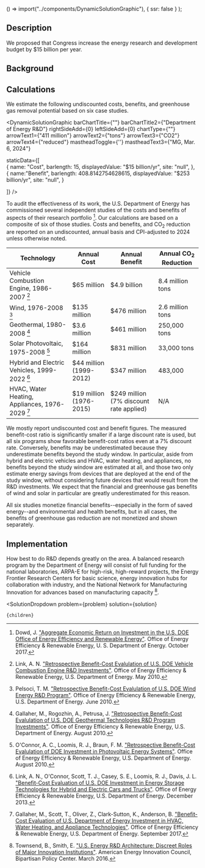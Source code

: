 
  () => import("../components/DynamicSolutionGraphic"),
  { ssr: false }
);


## Description

We proposed that Congress increase the energy research and development budget by $15 billion per year.

## Background

## Calculations

We estimate the following undiscounted costs, benefits, and greenhouse gas removal potential based on six case studies.

<DynamicSolutionGraphic
  barChartTitle={""}
  barChartTitle2={"Department of Energy R&D"}
  rightSideAdd={0}
  leftSideAdd={0}
  chartType={""}
  arrowText1={"411 million"}
  arrowText2={"tons"}
  arrowText3={"CO2"}
  arrowText4={"reduced"}
  mastheadToggle={''}
  mastheadText3={"MG, Mar. 6, 2024"}
  
  
  staticData={[   
    {
      name: "Cost",
      barlength: 15,
      displayedValue: "$15 billion/yr",
      site: "null",
    },   
	{
	  name:"Benefit",
      barlength: 408.8142754628615,
      displayedValue: "$253 billion/yr",
      site: "null",
	}
        
  ]}
/>

To audit the effectiveness of its work, the U.S. Department of Energy has commissioned several independent studies of the costs and benefits of aspects of their research portfolio [^"1"]. Our calculations are based on a composite of six of those studies. Costs and benefits, and CO<sub>2</sub> reduction are reported on an undiscounted, annual basis and CPI-adjusted to 2024 unless otherwise noted.

| Technology | Annual Cost | Annual Benefit | Annual CO<sub>2</sub> Reduction |
| --- | --- | --- | --- |
| Vehicle Combustion Engine, 1986-2007 [^"2"] | $65 million | $4.9 billion | 8.4 million tons |
| Wind, 1976-2008 [^"3"] | $135 million | $476 million | 2.6 million tons |
| Geothermal, 1980-2008 [^"4"] | $3.6 million | $461 million | 250,000 tons |
| Solar Photovoltaic, 1975-2008 [^"5"] | $164 million | $831 million | 33,000 tons |
| Hybrid and Electric Vehicles, 1999-2022 [^"6"] | $44 million (1999-2012) | $347 million | 483,000 |
| HVAC, Water Heating, Appliances, 1976-2029 [^"7"] | $19 million (1976-2015) | $249 million (7% discount rate applied) | N/A |

We mostly report undiscounted cost and benefit figures. The measured benefit-cost ratio is significantly smaller if a large discount rate is used, but all six programs show favorable benefit-cost ratios even at a 7% discount rate. Conversely, benefits may be underestimated because they underestimate benefits beyond the study window. In particular, aside from hybrid and electric vehicles and HVAC, water heating, and appliances, no benefits beyond the study window are estimated at all, and those two only estimate energy savings from devices that are deployed at the end of the study window, without considering future devices that would result from the R&D investments. We expect that the financial and greenhouse gas benefits of wind and solar in particular are greatly underestimated for this reason.

All six studies monetize financial benefits--especially in the form of saved energy--and environmental and health benefits, but in all cases, the benefits of greenhouse gas reduction are not monetized and shown separately.

## Implementation

How best to do R&D depends greatly on the area. A balanced research program by the Department of Energy will consist of full funding for the national laboratories, ARPA-E for high-risk, high-reward projects, the Energy Frontier Research Centers for basic science, energy innovation hubs for collaboration with industry, and the National Network for Manufacturing Innovation for advances based on manufacturing capacity [^"12"].



[^"1"]: Dowd, J. ["Aggregate Economic Return on Investment in the U.S. DOE Office of Energy Efficiency and Renewable Energy"](https://www.energy.gov/eere/analysis/articles/aggregate-economic-return-investment-us-doe-office-energy-efficiency-and). Office of Energy Efficiency & Renewable Energy, U. S. Department of Energy. October 2017.

[^"2"]: Link, A. N. ["Retrospective Benefit-Cost Evalulation of U.S. DOE Vehicle Combustion Engine R&D Investments"](https://www.energy.gov/eere/analysis/articles/retrospective-benefit-cost-evaluation-us-doe-vehicle-combustion-engine-rd). Office of Energy Efficiency & Renewable Energy, U.S. Department of Energy. May 2010.

[^"3"]: Pelsoci, T. M. ["Retrospective Benefit-Cost Evalulation of U.S. DOE Wind Energy R&D Program"](https://www.energy.gov/eere/analysis/articles/retrospective-benefit-cost-evaluation-us-doe-wind-energy-rd-program-impact). Office of Energy Efficiency & Renewable Energy, U.S. Department of Energy. June 2010.

[^"4"]: Gallaher, M., Rogozhin, A., Petrusa, J. ["Retrospective Benefit-Cost Evalulation of U.S. DOE Geothermal Technologies R&D Program Investments"](https://www.energy.gov/eere/analysis/articles/retrospective-benefit-cost-analysis-us-does-geothermal-technologies-rd). Office of Energy Efficiency & Renewable Energy, U.S. Department of Energy. August 2010.

[^"5"]: O'Connor, A. C., Loomis, R. J., Braun, F. M. ["Retrospective Benefit-Cost Evalulation of DOE  Investment in Photovoltaic Energy Systems"](https://www.energy.gov/eere/analysis/articles/retrospective-benefit-cost-evaluation-doe-investments-photovoltaic-energy). Office of Energy Efficiency & Renewable Energy, U.S. Department of Energy. August 2010.

[^"6"]: Link, A. N., O'Connor, Scott, T. J., Casey, S. E., Loomis, R. J., Davis, J. L. ["Benefit-Cost Evaluation of U.S. DOE Investment in Energy Storage Technologies for Hybrid and Electric Cars and Trucks"](https://www.energy.gov/eere/analysis/articles/benefit-cost-evaluation-us-doe-investment-energy-storage-technologies-hybrid). Office of Energy Efficiency & Renewable Energy, U.S. Department of Energy. December 2013.

[^"7"]: Gallaher, M., Scott, T., Oliver, Z., Clark-Sutton, K., Anderson, B. ["Benefit-Cost Evaluation of U.S. Department of Energy Investment in HVAC, Water Heating, and Appliance Technologies"](https://www.energy.gov/eere/buildings/articles/benefit-cost-evaluation-us-department-energy-investment-hvac-water-heating). Office of Energy Efficiency & Renewable Energy, U.S. Department of Energy. September 2017.

[^"12"]: Townsend, B., Smith, E. ["U.S. Energy R&D Architecture: Discreet Roles of Major Innovation Institutions"](https://www.ourenergypolicy.org/resources/u-s-energy-rd-architecture-discreet-roles-of-major-innovation-institutions/). American Energy Innovation Council, Bipartisan Policy Center. March 2016.

  <SolutionDropdown 
    problem={problem} 
    solution={solution}
  >
    {children}
  </SolutionDropdown>
